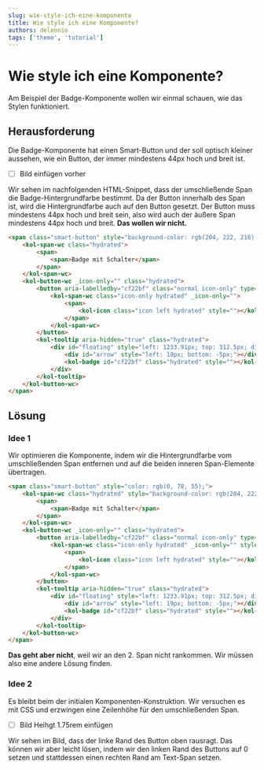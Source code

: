 ```yaml
---
slug: wie-style-ich-eine-komponente
title: Wie style ich eine Komponente?
authors: deleonio
tags: ['theme', 'tutorial']
---
```



# Wie style ich eine Komponente?

Am Beispiel der Badge-Komponente wollen wir einmal schauen, wie das Stylen funktioniert.

## Herausforderung

Die Badge-Komponente hat einen Smart-Button und der soll optisch kleiner aussehen, wie ein Button, der immer mindestens
44px hoch und breit ist.

- [ ] Bild einfügen vorher

Wir sehen im nachfolgenden HTML-Snippet, dass der umschließende Span die Badge-Hintergrundfarbe bestimmt. Da
der Button innerhalb des Span ist, wird die Hintergrundfarbe auch auf den Button gesetzt. Der Button muss
mindestens 44px hoch und breit sein, also wird auch der äußere Span mindestens 44px hoch und breit.
**Das wollen wir nicht.**

```html
<span class="smart-button" style="background-color: rgb(204, 222, 218); color: rgb(0, 78, 55);">
	<kol-span-wc class="hydrated">
		<span>
			<span>Badge mit Schalter</span>
		</span>
	</kol-span-wc>
	<kol-button-wc _icon-only="" class="hydrated">
		<button aria-labelledby="cf22bf" class="normal icon-only" type="button">
			<kol-span-wc class="icon-only hydrated" _icon-only="">
				<span>
					<kol-icon class="icon left hydrated" style=""></kol-icon>
				</span>
			</kol-span-wc>
		</button>
		<kol-tooltip aria-hidden="true" class="hydrated">
			<div id="floating" style="left: 1233.91px; top: 312.5px; display: none; visibility: hidden;">
				<div id="arrow" style="left: 19px; bottom: -5px;"></div>
				<kol-badge id="cf22bf" class="hydrated" style=""></kol-badge>
			</div>
		</kol-tooltip>
	</kol-button-wc>
</span>
```

## Lösung

### Idee 1

Wir optimieren die Komponente, indem wir die Hintergrundfarbe vom umschließenden Span entfernen und auf die beiden
inneren Span-Elemente übertragen.

```html
<span class="smart-button" style="color: rgb(0, 78, 55);">
	<kol-span-wc class="hydrated" style="background-color: rgb(204, 222, 218);">
		<span>
			<span>Badge mit Schalter</span>
		</span>
	</kol-span-wc>
	<kol-button-wc _icon-only="" class="hydrated">
		<button aria-labelledby="cf22bf" class="normal icon-only" type="button">
			<kol-span-wc class="icon-only hydrated" _icon-only="" style="background-color: rgb(204, 222, 218);">
				<span>
					<kol-icon class="icon left hydrated" style=""></kol-icon>
				</span>
			</kol-span-wc>
		</button>
		<kol-tooltip aria-hidden="true" class="hydrated">
			<div id="floating" style="left: 1233.91px; top: 312.5px; display: none; visibility: hidden;">
				<div id="arrow" style="left: 19px; bottom: -5px;"></div>
				<kol-badge id="cf22bf" class="hydrated" style=""></kol-badge>
			</div>
		</kol-tooltip>
	</kol-button-wc>
</span>
```

**Das geht aber nicht**, weil wir an den 2. Span nicht rankommen. Wir müssen also eine andere Lösung finden.

### Idee 2

Es bleibt beim der initialen Komponenten-Konstruktion. Wir versuchen es mit CSS und erzwingen eine Zeilenhöhe für
den umschließenden Span.

- [ ] Bild Heihgt 1.75rem einfügen

Wir sehen im Bild, dass der linke Rand des Button oben rausragt. Das können wir aber leicht lösen, indem wir
den linken Rand des Buttons auf 0 setzen und stattdessen einen rechten Rand am Text-Span setzen.
